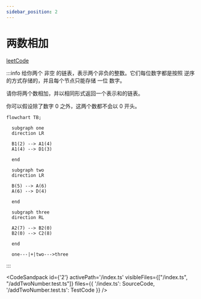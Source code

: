 ```yaml
---
sidebar_position: 2
---
```



# 两数相加


[leetCode](https://leetcode.cn/problems/add-two-numbers/)

:::info
给你两个 非空 的链表，表示两个非负的整数。它们每位数字都是按照 逆序 的方式存储的，并且每个节点只能存储 一位 数字。

请你将两个数相加，并以相同形式返回一个表示和的链表。

你可以假设除了数字 0 之外，这两个数都不会以 0 开头。

```mermaid
flowchart TB;
  
  subgraph one
  direction LR
  
  B1(2) --> A1(4)
  A1(4) --> D1(3)

  end

  subgraph two
  direction LR
  
  B(5) --> A(6)
  A(6) --> D(4)

  end

  subgraph three
  direction RL

  A2(7) --> B2(0)
  B2(0) --> C2(8)

  end

  one---|+|two--->three
```
:::


<CodeSandpack
  id={'2'}
  activePath='/index.ts'
  visibleFiles={["/index.ts", "/addTwoNumber.test.ts"]}
  files={{
    '/index.ts': SourceCode,
    '/addTwoNumber.test.ts': TestCode
  }}
/>

